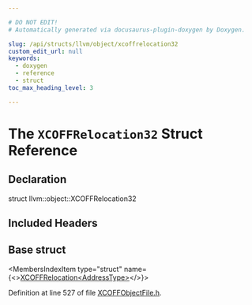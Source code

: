 ```yaml
---

# DO NOT EDIT!
# Automatically generated via docusaurus-plugin-doxygen by Doxygen.

slug: /api/structs/llvm/object/xcoffrelocation32
custom_edit_url: null
keywords:
  - doxygen
  - reference
  - struct
toc_max_heading_level: 3

---
```





# The `XCOFFRelocation32` Struct Reference

<DoxygenPage pluginConfig={pluginConfig}>



## Declaration

<CodeBlock>struct llvm::object::XCOFFRelocation32</CodeBlock>

## Included Headers

<IncludesList>
<IncludesListItem
  filePath="llvm/Object/XCOFFObjectFile.h"
  permalink="/docs/api/files/include/include/llvm/include/llvm/object/xcoffobjectfile-h"
  isLocal="true" />
</IncludesList>

## Base struct

<MembersIndex>

<MembersIndexItem
  type="struct"
  name={<><a href="/docs/api/structs/llvm/object/xcoffrelocation">XCOFFRelocation&lt;AddressType&gt;</a></>}>
</MembersIndexItem>

</MembersIndex>


Definition at line 527 of file <a href="/docs/api/files/include/include/llvm/include/llvm/object/xcoffobjectfile-h">XCOFFObjectFile.h</a>.

</DoxygenPage>
